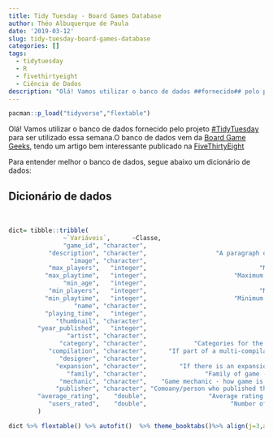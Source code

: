 ```yaml
---
title: Tidy Tuesday - Board Games Database
author: Théo Albuquerque de Paula
date: '2019-03-12'
slug: tidy-tuesday-board-games-database
categories: []
tags:
  - tidytuesday
  - R
  - fivethirtyeight
  - Ciência de Dados
description: "Olá! Vamos utilizar o banco de dados ##fornecido## pelo projeto #TidyTuesday para ser utilizado essa semana."
---
```


```r
pacman::p_load("tidyverse","flextable")
```


Olá! Vamos utilizar o banco de dados fornecido pelo projeto [#TidyTuesday](https://github.com/rfordatascience/tidytuesday) para ser utilizado essa semana.O banco de dados vem da [Board Game Geeks](https://boardgamegeek.com/), tendo um artigo bem interessante publicado na [FiveThirtyEight](https://fivethirtyeight.com/features/designing-the-best-board-game-on-the-planet/)

Para entender melhor o banco de dados, segue abaixo um dicionário de dados:

## Dicionário de dados
<br>
```r
dict= tibble::tribble(
               ~`Variáveis`,      ~Classe,                                                ~`Descrição`,
               "game_id", "character",                                    "Unique game identifier",
           "description", "character",                   "A paragraph of text describing the game",
                 "image", "character",                                     "URL image of the game",
           "max_players",   "integer",                               "Maximum recommended players",
          "max_playtime",   "integer",                        "Maximum recommended playtime (min)",
               "min_age",   "integer",                                   "Minimum recommended age",
           "min_players",   "integer",                               "Minimum recommended players",
          "min_playtime",   "integer",                        "Minimum recommended playtime (min)",
                  "name", "character",                                          "Name of the game",
          "playing_time",   "integer",                                          "Average playtime",
             "thumbnail", "character",                                 "URL thumbnail of the game",
        "year_published",   "integer",                                   "Year game was published",
                "artist", "character",                                       "Artist for game art",
              "category", "character",             "Categories for the game (separated by commas)",
           "compilation", "character",      "If part of a multi-compilation - name of compilation",
              "designer", "character",                                             "Game designer",
             "expansion", "character",         "If there is an expansion pack - name of expansion",
                "family", "character",                "Family of game - equivalent to a publisher",
              "mechanic", "character",    "Game mechanic - how game is played, separated by comma",
             "publisher", "character", "Comoany/person who published the game, separated by comma",
        "average_rating",    "double",                 "Average rating on Board Games Geek (1-10)",
           "users_rated",    "double",                       "Number of users that rated the game"
        )

dict %>% flextable() %>% autofit()  %>% theme_booktabs()%>% align(j=3,align = "center", part="all")

```

